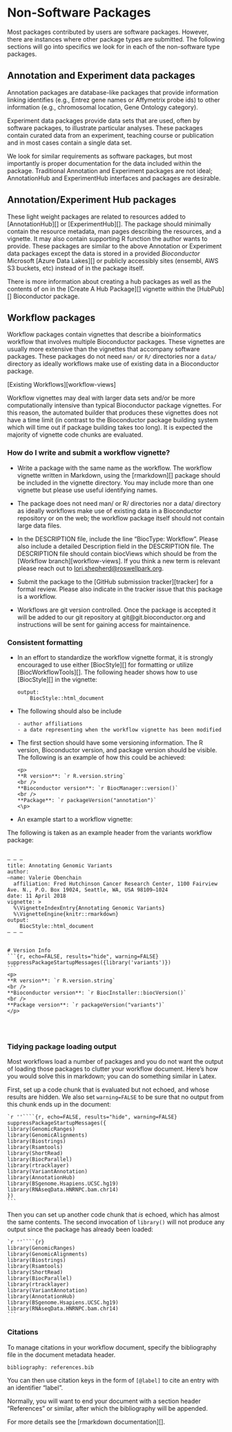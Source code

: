 # Non-Software Packages {#non-software}

Most packages contributed by users are software packages. However, there are
instances where other package types are submitted. The following sections will
go into specifics we look for in each of the non-software type packages.

## Annotation and Experiment data packages

Annotation packages are database-like packages that provide information linking
identifies (e.g., Entrez gene names or Affymetrix probe ids) to other
information (e.g., chromosomal location, Gene Ontology category).

Experiment data packages provide data sets that are used, often by software
packages, to illustrate particular analyses. These packages contain curated
data from an experiment, teaching course or publication and in most cases
contain a single data set.

We look for similar requirements as software packages, but most importantly is
proper documentation for the data included within the package. Traditional
Annotation and Experiment packages are not ideal; AnnotationHub and
ExperimentHub interfaces and packages are desirable.

## Annotation/Experiment Hub packages

These light weight packages are related to resources added to [AnnotationHub][] or
[ExperimentHub][]. The package should minimally contain the resource metadata, man
pages describing the resources, and a vignette. It may also contain supporting
R function the author wants to provide. These packages are similar to the
above Annotation or Experiment data packages except the data is stored
in a provided _Bioconductor_ Microsoft [Azure Data Lakes][]
or publicly accessibly sites (ensembl, AWS S3 buckets, etc) instead of in the
package itself.

There is more information about creating a hub packages as well as the contents
of on in the [Create A Hub Package][] vignette within the [HubPub][] Bioconductor
package.

## Workflow packages

Workflow packages contain vignettes that describe a bioinformatics workflow
that involves multiple Bioconductor packages. These vignettes are usually more
extensive than the vignettes that accompany software packages. These packages do
not need `man/` or `R/` directories nor a `data/` directory as ideally
workflows make use of existing data in a Bioconductor package.


[Existing Workflows][workflow-views]

Workflow vignettes may deal with larger data sets and/or be more computationally intensive
than typical Bioconductor package vignettes. For this reason, the automated builder that
produces these vignettes does not have a time limit (in contrast to the Bioconductor package
building system which will time out if package building takes too long). It is
expected the majority of vignette code chunks are evaluated.

### How do I write and submit a workflow vignette? {#submit-workflow}

* Write a package with the same name as the workflow. The workflow vignette
 written in Markdown, using the [rmarkdown][] package should be included in the
 vignette directory. You may include more than one vignette but please use
 useful identifying names. 

* The package does not need man/ or R/ directories nor a data/ directory as
 ideally workflows make use of existing data in a Bioconductor repository or on
 the web; the workflow package itself should not contain large data files.

* In the DESCRIPTION file, include the line "BiocType: Workflow". Please also
  include a detailed Description field in the DESCRIPTION file. The DESCRIPTION
  file should contain biocViews which should be from the [Workflow
  branch][workflow-views]. If you think a new term is relevant please reach out to
  <lori.shepherd@roswellpark.org>.

* Submit the package to the [GitHub submission tracker][tracker] for a formal
  review. Please also indicate in the tracker issue that this package is a
  workflow.  

* Workflows are git version controlled. Once the package is accepted it will be
  added to our git repository at git@git.bioconductor.org and instructions will
  be sent for gaining access for maintainence.


### Consistent formatting

* In an effort to standardize the workflow vignette format, it is strongly
  encouraged to use either [BiocStyle][] for formatting or utilize
  [BiocWorkflowTools][]. The following header shows how to use [BiocStyle][] in
  the vignette:  

	```
	output:
		BiocStyle::html_document
	```

* The following should also be include

      - author affiliations
      - a date representing when the workflow vignette has been modified

* The first section should have some versioning information. The  R version,
  Bioconductor version, and package version should be visible. 
  The following is an example of how this could be achieved:

	```
	<p>
	**R version**: `r R.version.string`
	<br />
	**Bioconductor version**: `r BiocManager::version()`
	<br />
	**Package**: `r packageVersion("annotation")`
	<\p>
	```
* An example start to a workflow vignette:

The following is taken as an example header from the variants workflow package:

<pre>
    <code>
&ndash; &ndash; &ndash;
title&#58; Annotating Genomic Variants
author&#58; 
&ndash;name&#58; Valerie Obenchain
  affiliation&#58; Fred Hutchinson Cancer Research Center, 1100 Fairview Ave. N., P.O. Box 19024, Seattle, WA, USA 98109&ndash;1024
date&#58; 11 April 2018
vignette&#58; &#62;
  &#37;&#92;VignetteIndexEntry&#123;Annotating Genomic Variants&#125;
  &#37;&#92;VignetteEngine&#123;knitr&#58;&#58;rmarkdown&#125;
output&#58; 
    BiocStyle&#58;&#58;html&#95;document
&ndash; &ndash; &ndash;


&#35; Version Info
&#96;&#96;&#96;&#123;r, echo=FALSE, results=&quot;hide&quot;, warning=FALSE&#125;
suppressPackageStartupMessages&#40;&#123;library&#40;&#39;variants&#39;&#41;&#125;&#41;
&#96;&#96;&#96;
&#60;p>
&#42;&#42;R version&#42;&#42;&#58; &#96;r R.version.string&#96;
&#60;br &#47;&#62;
&#42;&#42;Bioconductor version&#42;&#42;&#58; &#96;r BiocInstaller::biocVersion&#40;&#41;&#96;
&#60;br &#47;&#62;
&#42;&#42;Package version&#42;&#42;&#58; &#96;r packageVersion&#40;&#34;variants&#34;&#41;&#96;
&#60;&#47;p&#62;


    </code>
</pre>

### Tidying package loading output

Most workflows load a number of packages and you do not want
the output of loading those packages to clutter your workflow
document. Here's how you would solve this in markdown; you can
do something similar in Latex.

First, set up a code chunk that is evaluated but not echoed, and whose
results are hidden. We also set `warning=FALSE` to be sure that
no output from this chunk ends up in the document:

    `r ''````{r, echo=FALSE, results="hide", warning=FALSE}
    suppressPackageStartupMessages({
	library(GenomicRanges)
	library(GenomicAlignments)
	library(Biostrings)
	library(Rsamtools)
	library(ShortRead)
	library(BiocParallel)
	library(rtracklayer)
	library(VariantAnnotation)
	library(AnnotationHub)
	library(BSgenome.Hsapiens.UCSC.hg19)
	library(RNAseqData.HNRNPC.bam.chr14)
    })
    ```

Then you can set up another code chunk that *is* echoed,
which has almost the same contents. The second invocation of `library()`
will not produce any output since the package has already been loaded:


    `r ''````{r}
    library(GenomicRanges)
    library(GenomicAlignments)
    library(Biostrings)
    library(Rsamtools)
    library(ShortRead)
    library(BiocParallel)
    library(rtracklayer)
    library(VariantAnnotation)
    library(AnnotationHub)
    library(BSgenome.Hsapiens.UCSC.hg19)
    library(RNAseqData.HNRNPC.bam.chr14)
    ```

### Citations

To manage citations in your workflow document,
specify the bibliography file in the document metadata header.

    bibliography: references.bib

You can then use citation keys in the form of `[@label]` to cite an entry with an identifier "label".

Normally, you will want to end your document with a section header "References" or similar, after which the bibliography will be appended.

For more details see the [rmarkdown documentation][].
